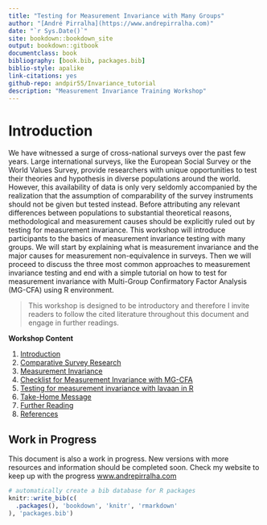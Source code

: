 ```yaml
--- 
title: "Testing for Measurement Invariance with Many Groups"
author: "[André Pirralha](https://www.andrepirralha.com)"
date: "`r Sys.Date()`"
site: bookdown::bookdown_site
output: bookdown::gitbook
documentclass: book
bibliography: [book.bib, packages.bib]
biblio-style: apalike
link-citations: yes
github-repo: andpir55/Invariance_tutorial
description: "Measurement Invariance Training Workshop"
---
```


# Introduction {#intro}

We have witnessed a surge of cross-national surveys over the past few years. Large international surveys, like the European Social Survey or the World Values Survey, provide researchers with unique opportunities to test their theories and hypothesis in diverse populations around the world. However, this availability of data is only very seldomly accompanied by the realization that the assumption of comparability of the survey instruments should not be given but tested instead. Before attributing any relevant differences between populations to substantial theoretical reasons, methodological and measurement causes should be explicitly ruled out by testing for measurement invariance. This workshop will introduce participants to the basics of measurement invariance testing with many groups. We will start by explaining what is measurement invariance and the major causes for measurement non-equivalence in surveys. Then we will proceed to discuss the three most common approaches to measurement invariance testing and end with a simple tutorial on how to test for measurement invariance with Multi-Group Confirmatory Factor Analysis (MG-CFA) using R environment.    

>This workshop is designed to be introductory and therefore I invite readers to follow the cited literature throughout this document and engage in further readings.


**Workshop Content**

 1. [Introduction](#intro)  
 2. [Comparative Survey Research](#comp)
 3. [Measurement Invariance](#invariance)
 4. [Checklist for Measurement Invariance with MG-CFA](#check)
 5. [Testing for measurement invariance with lavaan in R](#lavaan)
 6. [Take-Home Message](#home)
 7. [Further Reading](#further)
 8. [References](#ref)

## Work in Progress

This document is also a work in progress. New versions with more resources and information should be completed soon. Check my website to keep up with the progress [www.andrepirralha.com](https://andrepirralha.com)

```r
# automatically create a bib database for R packages
knitr::write_bib(c(
  .packages(), 'bookdown', 'knitr', 'rmarkdown'
), 'packages.bib')
```

